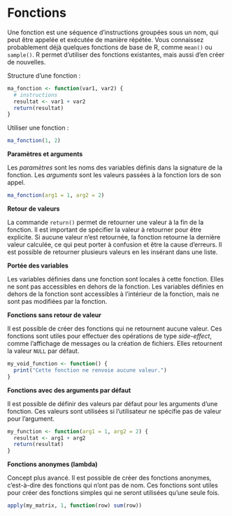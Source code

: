 # Fonctions {#sec-fonctions}

Une fonction est une séquence d'instructions groupées sous un nom, qui peut être appelée et exécutée de manière répétée. Vous connaissez probablement déjà quelques fonctions de base de R, comme `mean()` ou `sample()`. R permet d'utiliser des fonctions existantes, mais aussi d'en créer de nouvelles.

Structure d'une fonction :
```r
ma_fonction <- function(var1, var2) {
  # instructions
  resultat <- var1 + var2
  return(resultat)
}
```

Utiliser une fonction :

```r
ma_fonction(1, 2)
```

**Paramètres et arguments**

Les *paramètres* sont les noms des variables définis dans la signature de la fonction. Les *arguments* sont les valeurs passées à la fonction lors de son appel.

```r
ma_fonction(arg1 = 1, arg2 = 2)
```

**Retour de valeurs**

La commande `return()` permet de retourner une valeur à la fin de la fonction. Il est important de spécifier la valeur à retourner pour être explicite. Si aucune valeur n'est retournée, la fonction retourne la dernière valeur calculée, ce qui peut porter à confusion et être la cause d'erreurs. Il est possible de retourner plusieurs valeurs en les insérant dans une liste.

**Portée des variables**

Les variables définies dans une fonction sont locales à cette fonction. Elles ne sont pas accessibles en dehors de la fonction. Les variables définies en dehors de la fonction sont accessibles à l'intérieur de la fonction, mais ne sont pas modifiées par la fonction.

**Fonctions sans retour de valeur**

Il est possible de créer des fonctions qui ne retournent aucune valeur. Ces fonctions sont utiles pour effectuer des opérations de type *side-effect*, comme l'affichage de messages ou la création de fichiers. Elles retournent la valeur `NULL` par défaut.

```r
my_void_function <- function() {
  print("Cette fonction ne renvoie aucune valeur.")
}
```

**Fonctions avec des arguments par défaut**

Il est possible de définir des valeurs par défaut pour les arguments d'une fonction. Ces valeurs sont utilisées si l'utilisateur ne spécifie pas de valeur pour l'argument.

```r
my_function <- function(arg1 = 1, arg2 = 2) {
  resultat <- arg1 + arg2
  return(resultat)
}
```

**Fonctions anonymes (lambda)**

Concept plus avancé. Il est possible de créer des fonctions anonymes, c'est-à-dire des fonctions qui n'ont pas de nom. Ces fonctions sont utiles pour créer des fonctions simples qui ne seront utilisées qu'une seule fois.

```r
apply(my_matrix, 1, function(row) sum(row))
```

